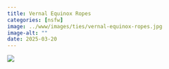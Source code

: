 ```yaml
---
title: Vernal Equinox Ropes
categories: [nsfw]
image: ../www/images/ties/vernal-equinox-ropes.jpg
image-alt: ""
date: 2025-03-20
---
```



![](../www/images/ties/vernal-equinox-ropes.jpg)

